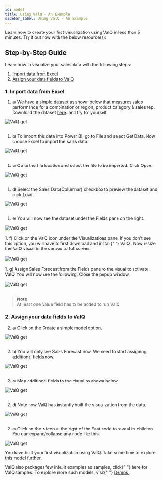 ```yaml
---
id: model
title: Using ValQ - An Example
sidebar_label: Using ValQ - An Example
---
```



Learn how to create your first visualization using ValQ in less than 5 minutes. Try it out now with the below resource(s):

<Vimeo
  video="https://player.vimeo.com/video/330327639"
  responsive={true}
  width={640}
  height={480}
/>

## Step-by-Step Guide

Learn how to visualize your sales data with the following steps:

1. [Import data from Excel](#1-import-data-from-excel)
1. [Assign your data fields to ValQ](#2-assign-your-data-fields-to-valq)

### 1. Import data from Excel

  1. a) We have a simple dataset as shown below that measures sales performance
  for a combination or region, product category & sales rep. Download the
  dataset [here](./assets/Sales_Performance_Data.xlsx).
  and try for yourself.


<div style={{ textAlign: "center" }}>
  <Zoom>
    <img alt="ValQ get" src={useBaseUrl("/doc-images/build/1.png")} />
  </Zoom>
</div> <br />

1. b) To import this data into Power BI, go to File and select Get Data. Now choose Excel to import the sales data.
   <br />

<div style={{ textAlign: "center" }}>
  <Zoom>
    <img alt="ValQ get" src={useBaseUrl("/doc-images/build/2.png")} />
  </Zoom>
</div> <br />

1. c) Go to the file location and select the file to be imported. Click Open.
   <br />

<div style={{ textAlign: "center" }}>
  <Zoom>
    <img alt="ValQ get" src={useBaseUrl("/doc-images/build/3.png")} />
  </Zoom>
</div> <br />

1. d) Select the Sales Data(Columnar) checkbox to preview the dataset and click Load.
   <br />

<div style={{ textAlign: "center" }}>
  <Zoom>
    <img alt="ValQ get" src={useBaseUrl("/doc-images/build/4.png")} />
  </Zoom>
</div> <br />

1. e) You will now see the dataset under the Fields pane on the right.
   <br />

<div style={{ textAlign: "center" }}>
  <Zoom>
    <img alt="ValQ get" src={useBaseUrl("/doc-images/build/5.png")} />
  </Zoom>
</div> <br />

<div style={{ textAlign: "justify" }}>
  1. f) Click on the ValQ icon under the Visualizations pane. If you don’t see
  this option, you will have to first download and install{" "}
  <Link to={useBaseUrl("intro/install")}> ValQ </Link>. Now resize the ValQ
  visual in the canvas to full screen.
</div> <br />

<div style={{ textAlign: "center" }}>
  <Zoom>
    <img alt="ValQ get" src={useBaseUrl("/doc-images/build/6.png")} />
  </Zoom>
</div> <br />

<div style={{ textAlign: "justify" }}>
  1. g) Assign Sales Forecast from the Fields pane to the visual to activate
  ValQ. You will now see the following. Close the popup window.
</div> <br />

<div style={{ textAlign: "center" }}>
  <Zoom>
    <img alt="ValQ get" src={useBaseUrl("/doc-images/build/8.png")} />
  </Zoom>
</div> <br />

> **Note** <br />
> At least one Value field has to be added to run ValQ

### 2. Assign your data fields to ValQ

2. a) Click on the Create a simple model option.
   <br />

<div style={{ textAlign: "center" }}>
  <Zoom>
    <img alt="ValQ get" src={useBaseUrl("/doc-images/build/9.png")} />
  </Zoom>
</div> <br />

2. b) You will only see Sales Forecast now. We need to start assigning additional fields now.
   <br />

<div style={{ textAlign: "center" }}>
  <Zoom>
    <img alt="ValQ get" src={useBaseUrl("/doc-images/build/10.png")} />
  </Zoom>
</div> <br />

2. c) Map additional fields to the visual as shown below.
   <br />

<div style={{ textAlign: "center" }}>
  <Zoom>
    <img alt="ValQ get" src={useBaseUrl("/doc-images/build/7.png")} />
  </Zoom>
</div> <br />

2. d) Note how ValQ has instantly built the visualization from the data.
   <br />

<div style={{ textAlign: "center" }}>
  <Zoom>
    <img alt="ValQ get" src={useBaseUrl("/doc-images/build/11.png")} />
  </Zoom>
</div> <br />

2. e) Click on the **>** icon at the right of the East node to reveal its children. You can expand/collapse any node like this.
   <br />

<div style={{ textAlign: "center" }}>
  <Zoom>
    <img alt="ValQ get" src={useBaseUrl("/doc-images/build/13.png")} />
  </Zoom>
</div>

You have built your first visualization using ValQ. Take some time to explore this model further.

<div style={{ textAlign: "justify" }}>
  ValQ also packages few inbuilt examples as samples, click{" "}
  <Link to={useBaseUrl("model/new#1-open-a-sample-model")}>here</Link> for
  ValQ samples. To explore more such models, visit{" "}
  <a href="https://valq.com/demos" target="_blank">
    Demos
  </a>
  .
</div>

